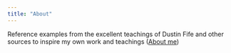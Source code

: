 ```yaml
---
title: "About"
---
```


Reference examples from the excellent teachings of Dustin Fife and other sources to inspire my own work and teachings ([About me](https://seanvw.github.io/seanvw/ "About me"))
